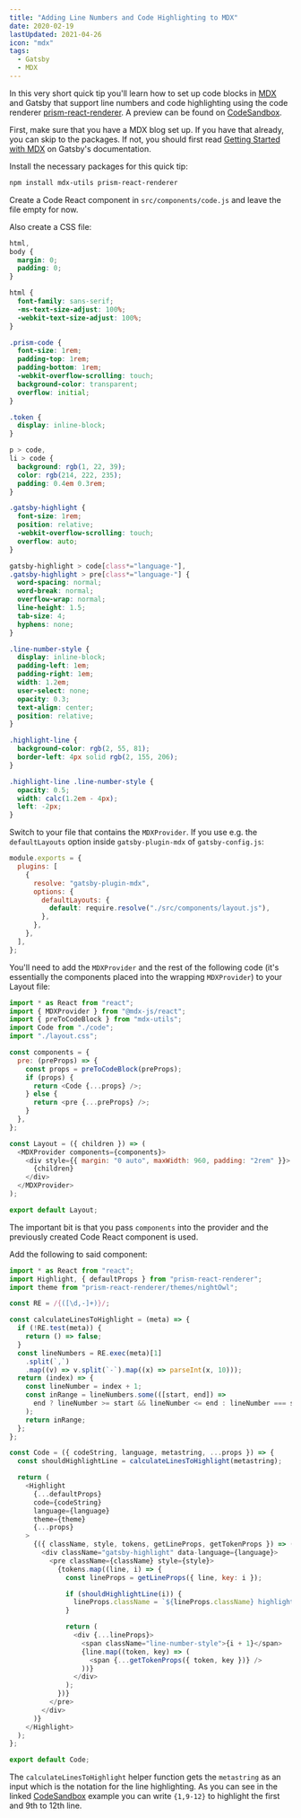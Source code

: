 ```yaml
---
title: "Adding Line Numbers and Code Highlighting to MDX"
date: 2020-02-19
lastUpdated: 2021-04-26
icon: "mdx"
tags:
  - Gatsby
  - MDX
---
```


In this very short quick tip you'll learn how to set up code blocks in [MDX](https://mdxjs.com/) and Gatsby that support line numbers and code highlighting using the code renderer [prism-react-renderer](https://github.com/FormidableLabs/prism-react-renderer). A preview can be found on [CodeSandbox](https://codesandbox.io/s/mdx-line-numbers-code-highlighting-99wb5).

First, make sure that you have a MDX blog set up. If you have that already, you can skip to the packages. If not, you should first read [Getting Started with MDX](https://www.gatsbyjs.com/docs/mdx/getting-started/) on Gatsby's documentation.

Install the necessary packages for this quick tip:

```sh
npm install mdx-utils prism-react-renderer
```

Create a Code React component in `src/components/code.js` and leave the file empty for now.

Also create a CSS file:

```css title=src/components/layout.css
html,
body {
  margin: 0;
  padding: 0;
}

html {
  font-family: sans-serif;
  -ms-text-size-adjust: 100%;
  -webkit-text-size-adjust: 100%;
}

.prism-code {
  font-size: 1rem;
  padding-top: 1rem;
  padding-bottom: 1rem;
  -webkit-overflow-scrolling: touch;
  background-color: transparent;
  overflow: initial;
}

.token {
  display: inline-block;
}

p > code,
li > code {
  background: rgb(1, 22, 39);
  color: rgb(214, 222, 235);
  padding: 0.4em 0.3rem;
}

.gatsby-highlight {
  font-size: 1rem;
  position: relative;
  -webkit-overflow-scrolling: touch;
  overflow: auto;
}

gatsby-highlight > code[class*="language-"],
.gatsby-highlight > pre[class*="language-"] {
  word-spacing: normal;
  word-break: normal;
  overflow-wrap: normal;
  line-height: 1.5;
  tab-size: 4;
  hyphens: none;
}

.line-number-style {
  display: inline-block;
  padding-left: 1em;
  padding-right: 1em;
  width: 1.2em;
  user-select: none;
  opacity: 0.3;
  text-align: center;
  position: relative;
}

.highlight-line {
  background-color: rgb(2, 55, 81);
  border-left: 4px solid rgb(2, 155, 206);
}

.highlight-line .line-number-style {
  opacity: 0.5;
  width: calc(1.2em - 4px);
  left: -2px;
}
```

Switch to your file that contains the `MDXProvider`. If you use e.g. the `defaultLayouts` option inside `gatsby-plugin-mdx` of `gatsby-config.js`:

```js title=gatsby-config.js
module.exports = {
  plugins: [
    {
      resolve: "gatsby-plugin-mdx",
      options: {
        defaultLayouts: {
          default: require.resolve("./src/components/layout.js"),
        },
      },
    },
  ],
};
```

You'll need to add the `MDXProvider` and the rest of the following code (it's essentially the components placed into the wrapping `MDXProvider`) to your Layout file:

```js title=src/components/layout.js
import * as React from "react";
import { MDXProvider } from "@mdx-js/react";
import { preToCodeBlock } from "mdx-utils";
import Code from "./code";
import "./layout.css";

const components = {
  pre: (preProps) => {
    const props = preToCodeBlock(preProps);
    if (props) {
      return <Code {...props} />;
    } else {
      return <pre {...preProps} />;
    }
  },
};

const Layout = ({ children }) => (
  <MDXProvider components={components}>
    <div style={{ margin: "0 auto", maxWidth: 960, padding: "2rem" }}>
      {children}
    </div>
  </MDXProvider>
);

export default Layout;
```

The important bit is that you pass `components` into the provider and the previously created Code React component is used.

Add the following to said component:

```js title=src/components/code.js
import * as React from "react";
import Highlight, { defaultProps } from "prism-react-renderer";
import theme from "prism-react-renderer/themes/nightOwl";

const RE = /{([\d,-]+)}/;

const calculateLinesToHighlight = (meta) => {
  if (!RE.test(meta)) {
    return () => false;
  }
  const lineNumbers = RE.exec(meta)[1]
    .split(`,`)
    .map((v) => v.split(`-`).map((x) => parseInt(x, 10)));
  return (index) => {
    const lineNumber = index + 1;
    const inRange = lineNumbers.some(([start, end]) =>
      end ? lineNumber >= start && lineNumber <= end : lineNumber === start
    );
    return inRange;
  };
};

const Code = ({ codeString, language, metastring, ...props }) => {
  const shouldHighlightLine = calculateLinesToHighlight(metastring);

  return (
    <Highlight
      {...defaultProps}
      code={codeString}
      language={language}
      theme={theme}
      {...props}
    >
      {({ className, style, tokens, getLineProps, getTokenProps }) => (
        <div className="gatsby-highlight" data-language={language}>
          <pre className={className} style={style}>
            {tokens.map((line, i) => {
              const lineProps = getLineProps({ line, key: i });

              if (shouldHighlightLine(i)) {
                lineProps.className = `${lineProps.className} highlight-line`;
              }

              return (
                <div {...lineProps}>
                  <span className="line-number-style">{i + 1}</span>
                  {line.map((token, key) => (
                    <span {...getTokenProps({ token, key })} />
                  ))}
                </div>
              );
            })}
          </pre>
        </div>
      )}
    </Highlight>
  );
};

export default Code;
```

The `calculateLinesToHighlight` helper function gets the `metastring` as an input which is the notation for the line highlighting. As you can see in the linked [CodeSandbox](https://codesandbox.io/s/mdx-line-numbers-code-highlighting-99wb5) example you can write `{1,9-12}` to highlight the first and 9th to 12th line.
